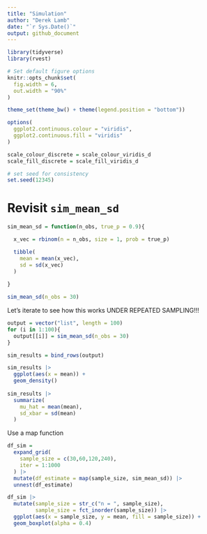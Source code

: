 ```yaml
---
title: "Simulation"
author: "Derek Lamb"
date: "`r Sys.Date()`"
output: github_document
---
```

```r
library(tidyverse)
library(rvest)

# Set default figure options
knitr::opts_chunk$set(
  fig.width = 6,
  out.width = "90%"
)

theme_set(theme_bw() + theme(legend.position = "bottom"))

options(
  ggplot2.continuous.colour = "viridis",
  ggplot2.continuous.fill = "viridis"
)

scale_colour_discrete = scale_colour_viridis_d
scale_fill_discrete = scale_fill_viridis_d

# set seed for consistency
set.seed(12345)
```

# Revisit `sim_mean_sd`

```r
sim_mean_sd = function(n_obs, true_p = 0.9){

  x_vec = rbinom(n = n_obs, size = 1, prob = true_p)

  tibble(
    mean = mean(x_vec),
    sd = sd(x_vec)
  )
  
}
```

```r
sim_mean_sd(n_obs = 30)
```

Let's iterate to see how this works UNDER REPEATED SAMPLING!!!
```r
output = vector("list", length = 100)
for (i in 1:100){
  output[[i]] = sim_mean_sd(n_obs = 30)
}

sim_results = bind_rows(output)

sim_results |> 
  ggplot(aes(x = mean)) + 
  geom_density()
  
sim_results |> 
  summarize(
    mu_hat = mean(mean),
    sd_xbar = sd(mean)
  )
```

Use a map function
```r
df_sim = 
  expand_grid(
    sample_size = c(30,60,120,240),
    iter = 1:1000
  ) |> 
  mutate(df_estimate = map(sample_size, sim_mean_sd)) |> 
  unnest(df_estimate) 

df_sim |> 
  mutate(sample_size = str_c("n = ", sample_size),
         sample_size = fct_inorder(sample_size)) |> 
  ggplot(aes(x = sample_size, y = mean, fill = sample_size)) + 
  geom_boxplot(alpha = 0.4)
  
```

